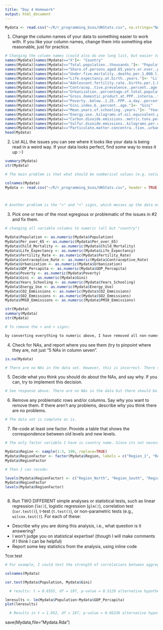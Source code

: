 ```yaml
---
title: "Day 4 Homework"
output: html_document
---
```


```r

Mydata <- read.csv("~/R/r_programming_bsos/UNStats.csv", na.strings="NA, na, .., ...")

```

1. Change the column names of your data to something easier to work with.  If you like your column names, change them into something else reasonable, just for practice.

```r

# Changing the column names (could also do one long list, but easier to cut/paste this way:
names(Mydata)[names(Mydata)=="X"]<- "Country"
names(Mydata)[names(Mydata)=="Total.population..thousands."]<- "Population"
names(Mydata)[names(Mydata)=="Share.of.persons.aged.65.years.or.over..percentage."]<- "Per_over_65"
names(Mydata)[names(Mydata)=="Under.five.mortality..deaths.per.1.000.live.births."]<- "Child_Mortality"
names(Mydata)[names(Mydata)=="Life.expectancy.at.birth..years."]<- "Life_Expectancy"
names(Mydata)[names(Mydata)=="Adolescent.fertility.rate..births.per.1.000.women."]<- "Fertility_Rate"
names(Mydata)[names(Mydata)=="Contracep..tive.prevalence..percent..age."]<- "Contraceptive_Rate"
names(Mydata)[names(Mydata)=="Urbanization..percentage.of.total.population."]<- "Urbanization"
names(Mydata)[names(Mydata)=="Gross.domestic.product.at.PPP..interna..tional.dollars.per.capita."]<- "GDP_Percapita"
names(Mydata)[names(Mydata)=="Poverty..below..1.25..PPP..a.day..percent..age."]<- "Poverty"
names(Mydata)[names(Mydata)=="Gini.index.b..percent..age."]<- "Gini"
names(Mydata)[names(Mydata)=="Mean.years.of.schooling..years."]<- "Years_Schooling"
names(Mydata)[names(Mydata)=="Energy.use..kilograms.of.oil.equivalent.per.capita."]<- "Energy_Use"
names(Mydata)[names(Mydata)=="Carbon.dioxide.emissions..metric.tons.per.capita."]<- "CO2_Emmissions"
names(Mydata)[names(Mydata)=="Sulfur.dioxide.emissions..kilograms.per.capita."]<- "SO2_Emmissions"
names(Mydata)[names(Mydata)=="Particulate.matter.concentra..tion..urban.population.weighted.PM10.micrograms.per.cubic.meter."]<- "PM10_Emmissions"
head(Mydata)

```

2. List ALL the issues you can see where it looks like your data is being read in a weird way.  If your data looks perfect, find some way to mess it up :-)

```r

summary(Mydata)
str(Mydata)

# The main problem is that what should be numberical values (e.g. national statistics) are being read as factors/characters. I think this is due to decimal places ('.') and less than or equal signs ('<', '='), so I could fix it by using the colClass function to read in all the data as numeric values: 

colnames(Mydata)
Mydata <- read.csv("~/R/r_programming_bsos/UNStats.csv", header = TRUE, na.strings="NA, na, .. , ...,-")


                   
# Another problem is the ">" and "<" signs, which messes up the data even if it's supposed to be read as numeric values. 


```

3. Pick one or two of the most egregious or problematic of the issues in #2 and fix them.

```r

# changing all variable columns to numeric (all but "country")

Mydata$Population <- as.numeric(Mydata$Population)
Mydata$Per_over_65 <- as.numeric(Mydata$Per_over_65)
Mydata$Child_Mortality <- as.numeric(Mydata$Child_Mortality)
Mydata$Life_Expectancy <- as.numeric(Mydata$Life_Expectancy)
Mydata$Fertility_Rate <- as.numeric(Mydata$Fertility_Rate)
Mydata$Contraceptive_Rate <- as.numeric(Mydata$Contraceptive_Rate)
Mydata$Urbanization <- as.numeric(Mydata$Urbanization)
Mydata$GDP_Percapita <- as.numeric(Mydata$GDP_Percapita)
Mydata$Poverty <- as.numeric(Mydata$Poverty)
Mydata$Gini <- as.numeric(Mydata$Gini)
Mydata$Years_Schooling <- as.numeric(Mydata$Years_Schooling)
Mydata$Energy_Use <- as.numeric(Mydata$Energy_Use)
Mydata$CO2_Emmissions <- as.numeric(Mydata$CO2_Emmissions)
Mydata$SO2_Emmissions <- as.numeric(Mydata$SO2_Emmissions)
Mydata$PM10_Emmissions <- as.numeric(Mydata$PM10_Emmissions)

str(Mydata)
summary(Mydata)
str(Mydata)

# To remove the < and > signs: 

by converting everything to numeric above, I have removed all non-numeric signs, leaving values which were originally <1 as just 1. 

```

4. Check for NAs, and report where you see them (try to pinpoint where they are, not just "5 NAs in column seven".

```r
is.na(Mydata)

# There are no NAs in the data set. However, this is incorrect. There should be NAs where there was missing data. When I converted to numeric in the step above all NAs were converted to 1. I don't know how to prevent this. 

```

5. Decide what you think you should do about the NAs, and say why.  If you can, try to implement this decision.

```r

# See response above. There are no NAs in the data but there should be. I don't want them removed since they are missing in the original data set. 

```

6. Remove any problematic rows and/or columns.  Say why you want to remove them.  If there aren't any problems, describe why you think there are no problems.

```r

# The data set is complete as is. 

```

7. Re-code at least one factor.  Provide a table that shows the correspondence between old levels and new levels.

```r

# The only factor variable I have is country name. Since its not necessary to recode the country name, I'll create a new variable: region, and arbitrarily assign 3 regions, then recode the regions to something that makes sense. 

Mydata$Region <- sample(1:3, 199, replace=TRUE)
Mydata$RegionFactor <- factor(Mydata$Region, labels = c("Region_1", "Region_2", "Region_3"))
Mydata$RegionFactor

# Then I can recode: 

levels(Mydata$RegionFactor) <- c("Region_North", "Region_South", "Region_East")
Mydata$RegionFactor
levels(Mydata$RegionFactor)                              
                                                  
```


8. Run TWO DIFFERENT simple analyses or statistical tests, such as linear regression (`lm()`), logistic regression (`glm()`), correlation test (`cor.test()`), t-test (`t.test()`), or non-parametric tests (e.g., `wilcox.test()`).  For each of these:
  - Describe why you are doing this analysis, i.e., what question is it answering?
  - I won't judge you on statistical expertise!  (though I will make comments if I think I can be helpful)
  - Report some key statistics from the analysis, using inline code

?cor.test

```r

# For example, I could test the strength of correlations between aggregate national population data and indicators of development (e.g. GINI)

colnames(Mydata)

cor.test(Mydata$Population, Mydata$Gini)

  # results: t = 0.6555, df = 197, p-value = 0.5129 alternative hypothesis: true correlation is not equal to 0 95 percent confidence interval:  -0.0930405  0.1845456 sample estimates:        cor 0.04665316 

lmresults <- lm(Mydata$Population~Mydata$GDP_Percapita)
plot(lmresults)

  # Results in t = 1.952, df = 197, p-value = 0.05236 alternative hypothesis: true correlation is not equal to 0 95 percent confidence interval:  -0.001370831  0.271631105, sample estimates: cor = 0.1377454

```

save(Mydata,file="Mydata.Rda")
  